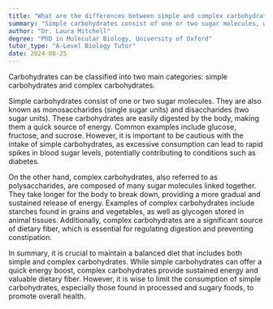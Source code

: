 ```yaml
---
title: "What are the differences between simple and complex carbohydrates?"
summary: "Simple carbohydrates consist of one or two sugar molecules, whereas complex carbohydrates are composed of multiple sugar molecules."
author: "Dr. Laura Mitchell"
degree: "PhD in Molecular Biology, University of Oxford"
tutor_type: "A-Level Biology Tutor"
date: 2024-08-25
---
```


Carbohydrates can be classified into two main categories: simple carbohydrates and complex carbohydrates. 

Simple carbohydrates consist of one or two sugar molecules. They are also known as monosaccharides (single sugar units) and disaccharides (two sugar units). These carbohydrates are easily digested by the body, making them a quick source of energy. Common examples include glucose, fructose, and sucrose. However, it is important to be cautious with the intake of simple carbohydrates, as excessive consumption can lead to rapid spikes in blood sugar levels, potentially contributing to conditions such as diabetes.

On the other hand, complex carbohydrates, also referred to as polysaccharides, are composed of many sugar molecules linked together. They take longer for the body to break down, providing a more gradual and sustained release of energy. Examples of complex carbohydrates include starches found in grains and vegetables, as well as glycogen stored in animal tissues. Additionally, complex carbohydrates are a significant source of dietary fiber, which is essential for regulating digestion and preventing constipation.

In summary, it is crucial to maintain a balanced diet that includes both simple and complex carbohydrates. While simple carbohydrates can offer a quick energy boost, complex carbohydrates provide sustained energy and valuable dietary fiber. However, it is wise to limit the consumption of simple carbohydrates, especially those found in processed and sugary foods, to promote overall health.
    